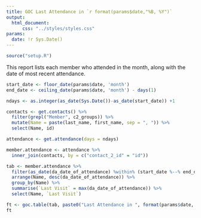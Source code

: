 ```yaml
---
title: GOC Last Attendance in `r format(params$date,"%B, %Y")`
output:
  html_document:
      css: "../styles/styles.css"
params:
  date: !r Sys.Date()
---
```


```r
source("setup.R")
```
This report lists each member who attended in the month, along with the date of most recent attendance.
```r

start_date <- floor_date(params$date, 'month')
end_date <- ceiling_date(params$date, 'month') - days(1)

ndays <- as.integer(as_date(Sys.Date())-as_date(start_date)) +1

contacts <- get.contacts() %>%
  filter(grepl("Member", c2_groups)) %>%
  mutate(Name = paste(last_name, first_name, sep = ", ")) %>%
  select(Name, id)

attendance <- get.attendance(days = ndays)

member.attendance <- attendance %>%
  inner_join(contacts, by = c("contact_2_id" = "id"))


```

```r
tab <- member.attendance %>%
  filter(as_date(da_date_of_attendance) %within% (start_date %--% end_date)) %>%
  arrange(Name, desc(da_date_of_attendance)) %>%
  group_by(Name) %>%
  summarise(`Last Visit` = max(da_date_of_attendance)) %>%
  select(Name, `Last Visit`)

ft <- goc.table(tab, paste0("Last Attendance in ", format(params$date, "%B, %Y")))
ft
```
